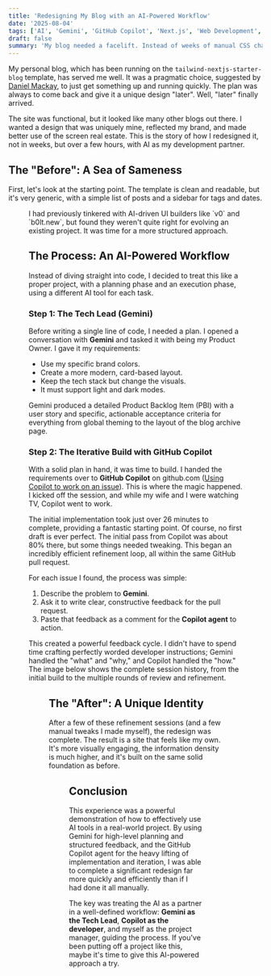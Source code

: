 ```yaml
---
title: 'Redesigning My Blog with an AI-Powered Workflow'
date: '2025-08-04'
tags: ['AI', 'Gemini', 'GitHub Copilot', 'Next.js', 'Web Development', 'Productivity']
draft: false
summary: 'My blog needed a facelift. Instead of weeks of manual CSS changes, I used Gemini for planning and GitHub Copilot for execution to completely redesign my site. Here''s how the AI-assisted process worked.'
---
```


My personal blog, which has been running on the `tailwind-nextjs-starter-blog` template, has served me well. It was a pragmatic choice, suggested by [Daniel Mackay](https://www.linkedin.com/in/danieljamesmackay/), to just get something up and running quickly. The plan was always to come back and give it a unique design "later". Well, "later" finally arrived.

The site was functional, but it looked like many other blogs out there. I wanted a design that was uniquely mine, reflected my brand, and made better use of the screen real estate. This is the story of how I redesigned it, not in weeks, but over a few hours, with AI as my development partner.

## The "Before": A Sea of Sameness

First, let's look at the starting point. The template is clean and readable, but it's very generic, with a simple list of posts and a sidebar for tags and dates.

<Figure
  key="/images/blog-redesign-before.png"
  src="/images/blog-redesign-before.png"
  alt="The old blog layout showing a simple list of posts with a sidebar on the left and a lot of empty white space."
  width="0"
  height="0"
  caption="The original template: functional, but generic and with a lot of wasted space."
/>
I had previously tinkered with AI-driven UI builders like `v0` and `b0lt.new`, but found they weren't quite right for evolving an existing project. It was time for a more structured approach.

## The Process: An AI-Powered Workflow

Instead of diving straight into code, I decided to treat this like a proper project, with a planning phase and an execution phase, using a different AI tool for each task.

### Step 1: The Tech Lead (Gemini)

Before writing a single line of code, I needed a plan. I opened a conversation with **Gemini** and tasked it with being my Product Owner. I gave it my requirements:
- Use my specific brand colors.
- Create a more modern, card-based layout.
- Keep the tech stack but change the visuals.
- It must support light and dark modes.

Gemini produced a detailed Product Backlog Item (PBI) with a user story and specific, actionable acceptance criteria for everything from global theming to the layout of the blog archive page.

### Step 2: The Iterative Build with GitHub Copilot

With a solid plan in hand, it was time to build. I handed the requirements over to **GitHub Copilot** on github.com ([Using Copilot to work on an issue](https://docs.github.com/copilot/using-github-copilot/coding-agent/using-copilot-to-work-on-an-issue)). This is where the magic happened. I kicked off the session, and while my wife and I were watching TV, Copilot went to work.

The initial implementation took just over 26 minutes to complete, providing a fantastic starting point. Of course, no first draft is ever perfect. The initial pass from Copilot was about 80% there, but some things needed tweaking. This began an incredibly efficient refinement loop, all within the same GitHub pull request.

For each issue I found, the process was simple:
1.  Describe the problem to **Gemini**.
2.  Ask it to write clear, constructive feedback for the pull request.
3.  Paste that feedback as a comment for the **Copilot agent** to action.

This created a powerful feedback cycle. I didn't have to spend time crafting perfectly worded developer instructions; Gemini handled the "what" and "why," and Copilot handled the "how." The image below shows the complete session history, from the initial build to the multiple rounds of review and refinement.

<Figure
  key="/images/copilot-iterative-session.png"
  src="/images/copilot-iterative-session.png"
  alt="A screenshot of a GitHub Copilot agent session showing the full history, from the 26-minute initial implementation to multiple review-and-refine cycles."
  width="0"
  height="0"
  caption="The complete GitHub Copilot session history. You can see the initial build followed by several rounds of iterative refinement."
/>

## The "After": A Unique Identity

After a few of these refinement sessions (and a few manual tweaks I made myself), the redesign was complete. The result is a site that feels like my own. It's more visually engaging, the information density is much higher, and it's built on the same solid foundation as before.

<Figure
  key="/images/blog-redesign-after.png"
  src="/images/blog-redesign-after.png"
  alt="The new, redesigned blog layout with a two-column card grid, modern filters, and custom branding."
  width="0"
  height="0"
  caption="The final result: a unique design that makes better use of space."
/>

## Conclusion

This experience was a powerful demonstration of how to effectively use AI tools in a real-world project. By using Gemini for high-level planning and structured feedback, and the GitHub Copilot agent for the heavy lifting of implementation and iteration, I was able to complete a significant redesign far more quickly and efficiently than if I had done it all manually.

The key was treating the AI as a partner in a well-defined workflow: **Gemini as the Tech Lead**, **Copilot as the developer**, and myself as the project manager, guiding the process. If you've been putting off a project like this, maybe it's time to give this AI-powered approach a try.